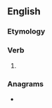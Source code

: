 ==English==

===Etymology===
{{suffix|en|stain|eth}}

===Verb===
{{head|en|verb form}}

# {{en-archaic third-person singular of|stain}}

===Anagrams===
* {{anagrams|en|a=aehinstt|Theatins|hesitant}}